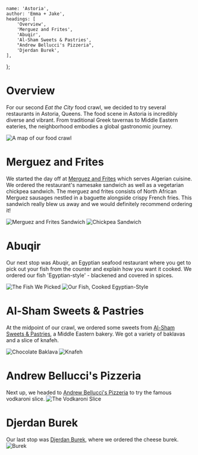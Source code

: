 
	name: 'Astoria',
	author: 'Emma + Jake',
	headings: [
		'Overview',
		'Merguez and Frites',
		'Abuqir',
		'Al-Sham Sweets & Pastries',
		"Andrew Bellucci's Pizzeria",
		'Djerdan Burek',
	],
};

# Overview

For our second _Eat the City_ food crawl, we decided to try several restaurants in Astoria, Queens. The food scene in Astoria is incredibly diverse and vibrant. From traditional Greek tavernas to Middle Eastern eateries, the neighborhood embodies a global gastronomic journey.

![A map of our food crawl](2/map.jpg 'A map of our food crawl')

# Merguez and Frites

We started the day off at [Merguez and Frites](https://www.instagram.com/merguez_and_frites/?hl=en) which serves Algerian cuisine. We ordered the restaurant's namesake sandwich as well as a vegetarian chickpea sandwich. The merguez and frites consists of North African Merguez sausages nestled in a baguette alongside crispy French fries. This sandwich really blew us away and we would definitely recommend ordering it!

![Merguez and Frites Sandwich](2/merguez_sandwich.jpeg 'Merguez and Frites Sandwich')
![Chickpea Sandwich](2/chickpea_sandwich.jpeg 'Chickpea Sandwich')

# Abuqir

Our next stop was Abuqir, an Egyptian seafood restaurant where you get to pick out your fish from the counter and explain how you want it cooked. We ordered our fish 'Egyptian-style' - blackened and covered in spices.

![The Fish We Picked](2/fish_before.jpeg 'The Fish We Picked')
![Our Fish, Cooked Egyptian-Style](2/fish_after.jpeg 'Our Fish, Cooked Egyptian-Style')

# Al-Sham Sweets & Pastries

At the midpoint of our crawl, we ordered some sweets from [Al-Sham Sweets & Pastries](https://al-sham-sweets-pastries.business.site/?utm_source=gmb&utm_medium=referral), a Middle Eastern bakery. We got a variety of baklavas and a slice of knafeh.

![Chocolate Baklava](2/baklava.jpeg 'Chocolate Baklava')
![Knafeh](2/knafeh.jpeg 'Knafeh')

# Andrew Bellucci's Pizzeria

Next up, we headed to [Andrew Bellucci's Pizzeria](https://andrewbelluccispizzeria.com/) to try the famous vodkaroni slice.
![The Vodkaroni Slice](2/pizza.jpeg 'The Vodkaroni Slice')

# Djerdan Burek

Our last stop was [Djerdan Burek](https://www.djerdan.com/), where we ordered the cheese burek.
![Burek](2/burek.jpeg 'Burek')
